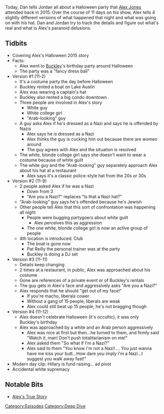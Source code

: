 {{DEFAULTSORT:
    #_EPISODE_0086S:The Halloween Story
}}{{Episode
    | title           = The Halloween Story
    | caption         = Listen to this episode on [https://knowledgefight.libsyn.com/knowledge-fight-the-halloween-story Libsyn] [https://open.spotify.com/episode/5A4vzj3QJGaELSUwYv3kOt Spotify], Read the [[Transcript/The Halloween Story|Unofficial Transcript]]
    | episodeNumber   = S005
    | length          = 00:47:20
    | airDate         = September 27, 2017
    | episodeType     = [[:Category:Deep Dive|Deep Dive]]
    | appearance      = [[Buckley]], [[Pat Reilly]]
    | beverage        = Arizona Prescription Energy Tonic
    | previousEpisode = [[86: September 22, 2017]]
    | nextEpisode     = [[87: Mark Richards Revisited]]
}}

{{Stub}}

Today, Dan tells Jordan all about a Halloween party that [[Alex Jones]] attended back in 2015. Over the course of 11 days on his show, Alex tells 4 slightly different versions of what happened that night and what was going on with his hat. Dan and Jordan try to track the details and figure out what's real and what is Alex's paranoid delusions.

==Tidbits==

*Covering Alex's Halloween 2015 story
*Facts:
**Alex went to [[Buckley Hamman|Buckley]]'s birthday party around Halloween
**The party was a "fancy dress ball"
*Version #1 (11-2)
**It's a costume party the day before Halloween
**Buckley rented a boat on Lake Austin
**Alex was wearing a captain's hat
**Buckley also rented a big condo downtown
**Three people are involved in Alex's story
***White guy
***White college girl
***"Arab-looking" guy
**A guy asks Alex if he's dressed as a Nazi and says he is offended by Nazis
***Alex says he ''is'' dressed as a Nazi
***Alex thinks the guy is cucking him out because there are women around
***The guy agrees with Alex and the situation is resolved
**The white, blonde college girl says she doesn't want to wear a costume because of white guilt
**The white guy and the "Arab-looking" guy separately approach Alex about his hat at a restaurant
***Alex says it's a classic police-style hat from the 20s or 30s
*Version #2 (11-9)
**2 people asked Alex if he was a Nazi
***Down from 3
***"Are you a Nazi?" replaces "Is that a Nazi hat?"
**"Arab-looking" guy says he's offended because he's Jewish
**Other people tell Alex that this sort of confrontation was happening all night
***People were bugging partygoers about white guilt
****Alex perceives this as aggression
***The one white, blonde college girl is now an active group of people
**4th location is introduced: Club
***The boat is gone now
***Pat Reilly the personal trainer was at the party
***Buckley is doing a DJ set
*Version #3 (11-11)
**Details keep changing
**2 times at a restaurant, in public, Alex was approached about his costume
**Gone are references of a private event or of Buckley's rentals
**The guy gets in Alex's face and aggressively asks "Are you a Nazi?"
**Alex responds that he should "get out of my face!"
*** If you're macho, liberals cower
*** Without a gang of 15 people, liberals are weak
*** Alex could still beat up 15 people, he's not bragging though
*Version #4 (11-12)
**Alex doesn't celebrate Halloween (it's occultic), it was only Buckley's birthday
**Alex was approached by a white and an Arab person aggressively
***Alex was nice at first but then...he turned to them, and firmly said "Watch it, man! Don't push totalitarianism on me!"
***Alex asked them "So what if I'm a Nazi?"
***Alex said to them "You know I'm not a Nazi!.... You just wanna have me kiss your butt...How dare you imply I'm a Nazi...I suggest you walk away fast!"
*Modern day clip: Hillary is fund raising... ad pivot
*Accidental white supremacy

==Notable Bits==

*[[Alex's True Story]]

[[Category:Episodes]]
[[Category:Deep Dive]]
